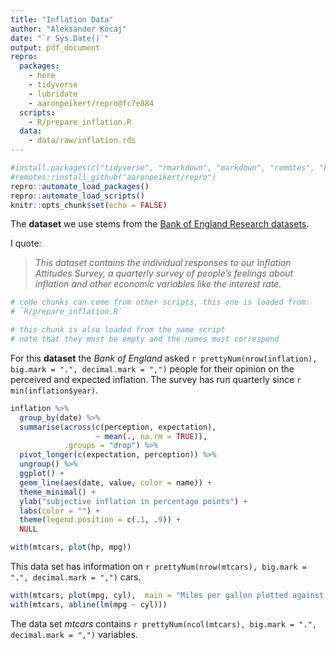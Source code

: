 ```yaml
---
title: "Inflation Data"
author: "Aleksander Kocaj"
date: "`r Sys.Date()`"
output: pdf_document
repro:
  packages:
    - here
    - tidyverse
    - lubridate
    - aaronpeikert/repro@fc7e884
  scripts:
    - R/prepare_inflation.R
  data:
    - data/raw/inflation.rds
---
```


```r
#install.packages(c("tidyverse", "rmarkdown", "markdown", "remotes", "here", "reticulate", "remotes", "shiny"))
#remotes::install_github("aaronpeikert/repro")
repro::automate_load_packages()
repro::automate_load_scripts()
knitr::opts_chunk$set(echo = FALSE)
```

The **dataset** we use stems from the [Bank of England Research datasets](https://www.bankofengland.co.uk/statistics/research-datasets).

I quote:

> *This dataset contains the individual responses to our Inflation Attitudes Survey, a quarterly survey of people’s feelings about inflation and other economic variables like the interest rate.*

```r
# code chunks can come from other scripts, this one is loaded from:
# `R/prepare_inflation.R`
```

```r
# this chunk is also loaded from the same script
# note that they must be empty and the names must correspond
```

For this **dataset** the *Bank of England* asked `r prettyNum(nrow(inflation), big.mark = ".", decimal.mark = ",")` people for their opinion on the perceived and expected inflation.
The survey has run quarterly since `r min(inflation$year)`.

```r
inflation %>% 
  group_by(date) %>% 
  summarise(across(c(perception, expectation),
                   ~ mean(., na.rm = TRUE)),
            .groups = "drop") %>% 
  pivot_longer(c(expectation, perception)) %>% 
  ungroup() %>% 
  ggplot() +
  geom_line(aes(date, value, color = name)) +
  theme_minimal() +
  ylab("subjective inflation in percentage points") +
  labs(color = "") +
  theme(legend.position = c(.1, .9)) +
  NULL
```

```r
with(mtcars, plot(hp, mpg))
```

This data set has information on `r prettyNum(nrow(mtcars), big.mark = ".", decimal.mark = ",")` cars.

```r
with(mtcars, plot(mpg, cyl),  main = "Miles per gallon plotted against cylinders")
with(mtcars, abline(lm(mpg ~ cyl)))
```

The data set *mtcars* contains `r prettyNum(ncol(mtcars), big.mark = ".", decimal.mark = ",")` variables.
